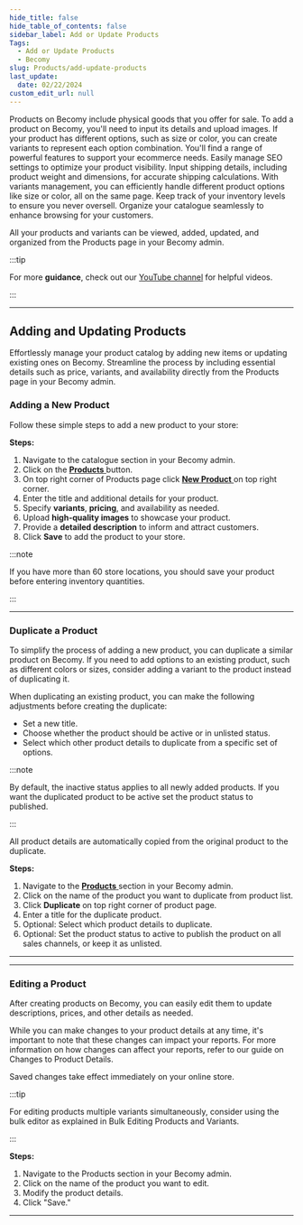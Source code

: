 ```yaml
---
hide_title: false
hide_table_of_contents: false
sidebar_label: Add or Update Products
Tags:
  - Add or Update Products
  - Becomy
slug: Products/add-update-products
last_update:
  date: 02/22/2024
custom_edit_url: null
---
```



<meta property="og:description" content="Guide to Product Details"/>
<meta name="description" content="Guide to Product Details"/>
<meta property="og:image" content="https://docs-becomy.surge.sh/img/becomy-thumbnail.png"/>
<meta property="og:title" content="Product details | Becomy"/>
<meta property="og:type" content="article"/>
<meta property="og:url" content="https://docs-becomy.surge.sh/Products/add-update-products"/>
<meta name="twitter:card" content="summary_large_image"/>
<meta name="twitter:description" content="Explore BecomY effortlessly with our user-friendly docs and videos. Get answers to your questions and enhance your ecommerce journey. Start now!"/>
<meta name="twitter:title" content="Getting Started with Becomy: A Comprehensive Documentation"/>
<meta property="og:locale" content="en"/>
<meta property="og:locale:alternate" content="fr"/>
<meta name="twitter:image" content="https://docs-becomy.surge.sh/img/becomy-thumbnail.png"/>


<head>
<meta property="og:description" content="With this guide you can add or update the details about a product such as it's price, variants, shipping details and availability of it"/>
<meta property="twitter:description" content="With this guide you can add or update the details about a product such as it's price, variants, shipping details and availability of it"/>
<meta property="og:url" content="https://docs-becomy.surge.sh/"/>
<link rel="canonical" href="https://docs-becomy.surge.sh/"/>
<link rel="alternate" href="https://docs-becomy.surge.sh/fr" hreflang="fr"/>
</head>

Products on Becomy include physical goods that you offer for sale. To add a product on Becomy, you'll need to input its details and upload images. If your product has different options, such as size or color, you can create variants to represent each option combination. You'll find a range of powerful features to support your ecommerce needs. Easily manage SEO settings to optimize your product visibility. Input shipping details, including product weight and dimensions, for accurate shipping calculations. With variants management, you can efficiently handle different product options like size or color, all on the same page. Keep track of your inventory levels to ensure you never oversell. Organize your catalogue seamlessly to enhance browsing for your customers.

All your products and variants can be viewed, added, updated, and organized from the Products page in your Becomy admin.


:::tip

For more **guidance**, check out our [YouTube channel](#)  for helpful videos.

:::

<VideoPlayer url="https://sendspark.com/share/iss7h8g7otbmp592xqy1mufgja5og2ie"/>

---

## Adding and Updating Products

Effortlessly manage your product catalog by adding new items or updating existing ones on Becomy. Streamline the process by including essential details such as price, variants, and availability directly from the Products page in your Becomy admin.

### Adding a New Product

Follow these simple steps to add a new product to your store:

**Steps:**

1. Navigate to the catalogue section in your Becomy admin.
2. Click on the [**Products** <Icon icon="fa-solid fa-arrow-up-right-from-square" /> ](https://becomystaging.com/admin/resources/products) button.
3. On top right corner of Products page click [**New Product** <Icon icon="fa-solid fa-arrow-up-right-from-square" /> ](https://becomystaging.com/admin/resources/products/new) on top right corner.
3. Enter the title and additional details for your product.
4. Specify **variants**, **pricing**, and availability as needed.
5. Upload **high-quality images** to showcase your product.
6. Provide a **detailed description** to inform and attract customers.
7. Click **Save** to add the product to your store.



:::note

If you have more than 60 store locations, you should save your product before entering inventory quantities.

:::

---

### Duplicate a Product

To simplify the process of adding a new product, you can duplicate a similar product on Becomy. If you need to add options to an existing product, such as different colors or sizes, consider adding a variant to the product instead of duplicating it.

When duplicating an existing product, you can make the following adjustments before creating the duplicate:
- Set a new title.
- Choose whether the product should be active or in unlisted status.
- Select which other product details to duplicate from a specific set of options.


:::note

By default, the inactive status applies to all newly added products. If you want the duplicated product to be active set the product status to published.

:::

All product details  are automatically copied from the original product to the duplicate.

**Steps:**

1. Navigate to the [**Products** <Icon icon="fa-solid fa-arrow-up-right-from-square" /> ](https://becomystaging.com/admin/resources/products) section in your Becomy admin.
2. Click on the name of the product you want to duplicate from product list.
3. Click **Duplicate** on top right corner of product page.
4. Enter a title for the duplicate product.
5. Optional: Select which product details to duplicate.
6. Optional: Set the product status to active to publish the product on all sales channels, or keep it as unlisted.


---

---

### Editing a Product

After creating products on Becomy, you can easily edit them to update descriptions, prices, and other details as needed.

While you can make changes to your product details at any time, it's important to note that these changes can impact your reports. For more information on how changes can affect your reports, refer to our guide on Changes to Product Details.

Saved changes take effect immediately on your online store.

:::tip

For editing products multiple variants simultaneously, consider using the bulk editor as explained in Bulk Editing Products and Variants.

:::

**Steps:**

1. Navigate to the Products section in your Becomy admin.
2. Click on the name of the product you want to edit.
3. Modify the product details.
4. Click "Save."

---
